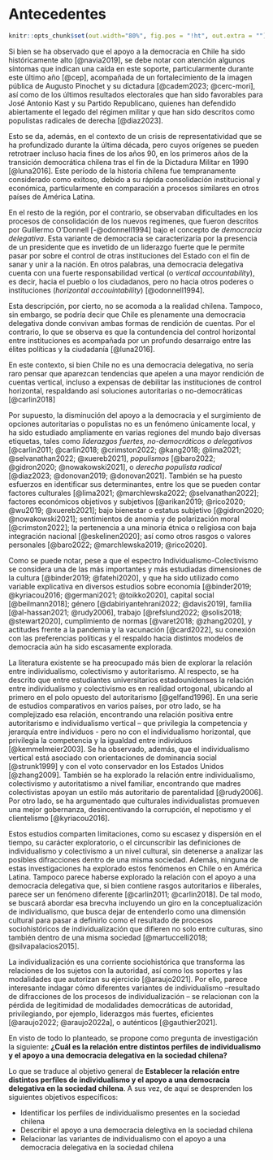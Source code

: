 # Antecedentes

```r
knitr::opts_chunk$set(out.width="80%", fig.pos = "!ht", out.extra = "")
```

Si bien se ha observado que el apoyo a la democracia en Chile ha sido históricamente alto [@navia2019], se debe notar con atención algunos síntomas que indican una caída en este soporte, particularmente durante este último año [@cep], acompañada de un fortalecimiento de la imagen pública de Augusto Pinochet y su dictadura [@cadem2023; @cerc-mori], así como de los últimos resultados electorales que han sido favorables para José Antonio Kast y su Partido Republicano, quienes han defendido abiertamente el legado del régimen militar y que han sido descritos como populistas radicales de derecha [@diaz2023].

Esto se da, además, en el contexto de un crisis de representatividad que se ha profundizado durante la última década, pero cuyos orígenes se pueden retrotraer incluso hacia fines de los años 90, en los primeros años de la transición democrática chilena tras el fin de la Dictadura Militar en 1990 [@luna2016]. Este período de la historia chilena fue tempranamente considerado como exitoso, debido a su rápida consolidación institucional y económica, particularmente en comparación a procesos similares en otros países de América Latina.

En el resto de la región, por el contrario, se observaban dificultades en los procesos de consolidación de los nuevos regímenes, que fueron descritos por Guillermo O'Donnell [-@odonnell1994] bajo el concepto de *democracia delegativa*. Esta variante de democracia se caracterizaría por la presencia de un presidente que es invetido de un liderazgo fuerte que le permite pasar por sobre el control de otras instituciones del Estado con el fin de sanar y unir a la nación. En otros palabras, una democracia delegativa cuenta con una fuerte responsabilidad vertical (o *vertical accountability*), es decir, hacia el pueblo o los ciudadanos, pero no hacia otros poderes o instituciones (*horizontal accouintability*) [@odonnell1994].

Esta descripción, por cierto, no se acomoda a la realidad chilena. Tampoco, sin embargo, se podría decir que Chile es plenamente una democracia delegativa donde convivan ambas formas de rendición de cuentas. Por el contrario, lo que se observa es que la contundencia del control horizontal entre instituciones es acompañada por un profundo desarraigo entre las élites políticas y la ciudadanía [@luna2016].

En este contexto, si bien Chile no es una democracia delegativa, no sería raro pensar que aparezcan tendencias que apelen a una mayor rendición de cuentas vertical, incluso a expensas de debilitar las instituciones de control horizontal, respaldando así soluciones autoritarias o no-democráticas [@carlin2018]

Por supuesto, la disminución del apoyo a la democracia y el surgimiento de opciones autoritarias o populistas no es un fenómeno únicamente local, y ha sido estudiado ampliamente en varias regiones del mundo bajo diversas etiquetas, tales como *liderazgos fuertes, no-democráticos o delegativos* [@carlin2011; @carlin2018; @crimston2022; @kang2018; @lima2021; @selvanathan2022; @xuereb2021], *populismos* [@baro2022; @gidron2020; @nowakowski2021], o *derecha populista radical* [@diaz2023; @donovan2019; @donovan2021]. También se ha puesto esfuerzos en identificar sus determinantes, entre los que se pueden contar factores culturales [@lima2021; @marchlewska2022; @selvanathan2022]; factores económicos objetivos y subjetivos [@arikan2019; @rico2020; @wu2019; @xuereb2021]; bajo bienestar o estatus subjetivo [@gidron2020; @nowakowski2021]; sentimientos de anomia y de polarización moral [@crimston2022]; la pertenencia a una minoría étnica o religiosa con baja integración nacional [@eskelinen2020]; así como otros rasgos o valores personales [@baro2022; @marchlewska2019; @rico2020].

Como se puede notar, pese a que el espectro Individualismo-Colectivismo se considera una de las más importantes y más estudiadas dimensiones de la cultura [@binder2019; @fatehi2020], y que ha sido utilizado como variable explicativa en diversos estudios sobre economía [@binder2019; @kyriacou2016; @germani2021; @toikko2020], capital social [@beilmann2018]; género [@dabiriyantehrani2022; @davis2019], familia [@al-hassan2021; @rudy2006], trabajo [@refslund2022; @solis2018; @stewart2020], cumplimiento de normas [@varet2018; @zhang2020], y actitudes frente a la pandemia y la vacunación [@card2022], su conexión con las preferencias políticas y el respaldo hacia distintos modelos de democracia aún ha sido escasamente explorada. 

La literatura existente se ha preocupado más bien de explorar la relación entre individualismo, colectivismo y autoritarismo. Al respecto, se ha descrito que entre estudiantes universitarios estadounidenses la relación entre individualismo y colectivismo es en realidad ortogonal, ubicando al primero en el polo opuesto del autoritarismo [@gelfand1996]. En una serie de estudios comparativos en varios países, por otro lado, se ha complejizado esa relación, encontrando una relación positiva entre autoritarismo e individualismo vertical -- que privilegia la competencia y jerarquía entre individuos - pero no con el individualismo horizontal, que privilegia la competencia y la igualdad entre individuos [@kemmelmeier2003]. Se ha observado, además, que el individualismo vertical está asociado con orientaciones de dominancia social [@strunk1999] y con el voto conservador en los Estados Unidos [@zhang2009]. También se ha explorado la relación entre individualismo, colectivismo y autoritatismo a nivel familiar, encontrando que madres colectivistas apoyan un estilo más autoritario de parentalidad [@rudy2006]. Por otro lado, se ha argumentado que culturales individualistas promueven una mejor gobernanza, desincentivando la corrupción, el nepotismo y el clientelismo [@kyriacou2016].

Estos estudios comparten limitaciones, como su escasez y dispersión en el tiempo, su carácter exploratorio, o el circunscribir las definiciones de individualismo y colectivismo a un nivel cultural, sin detenerse a analizar las posibles difracciones dentro de una misma sociedad. Además, ninguna de estas investigaciones ha explorado estos fenómenos en Chile o en América Latina. Tampoco parece haberse explorado la relación con el apoyo a una democracia delegativa que, si bien contiene rasgos autoritarios e iliberales, parece ser un fenómeno diferente [@carlin2011; @carlin2018]. De tal modo, se buscará abordar esa brecvha incluyendo un giro en la conceptualización de individualismo, que busca dejar de entenderlo como una dimensión cultural para pasar a definirlo como el resultado de procesos sociohistóricos de individualización que difieren no solo entre culturas, sino también dentro de una misma sociedad [@martuccelli2018; @silvapalacios2015].

La individualización es una corriente sociohistórica que transforma las relaciones de los sujetos con la autoridad, así como los soportes y las modalidades que autorizan su ejercicio [@araujo2021]. Por ello, parece interesante indagar cómo diferentes variantes de individualismo --resultado de difracciones de los procesos de individualización -- se relacionan con la pérdida de legitimidad de modalidades democráticas de autoridad, privilegiando, por ejemplo, liderazgos más fuertes, eficientes [@araujo2022; @araujo2022a], o auténticos [@gauthier2021].

En visto de todo lo planteado, se propone como pregunta de investigación la siguiente: **¿Cuál es la relación entre distintos perfiles de individualismo y el apoyo a una democracia delegativa en la sociedad chilena?**

Lo que se traduce al objetivo general de **Establecer la relación entre distintos perfiles de individualismo y el apoyo a una democracia delegativa en la sociedad chilena**. A sus vez, de aquí se desprenden los siguientes objetivos específicos:

-   Identificar los perfiles de individualismo presentes en la sociedad chilena
-   Describir el apoyo a una democracia delegtiva en la sociedad chilena
-   Relacionar las variantes de individualismo con el apoyo a una democracia delegativa en la sociedad chilena
